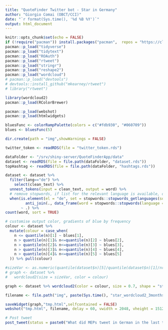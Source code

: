 ```yaml
---
title: "QuoteFinder Twitter bot - Star in Germany"
author: "Giorgio Comai (OBCT/CCI)"
date: "`r format(Sys.time(), '%d %B %Y')`"
output: html_document
---
```


```r
knitr::opts_chunk$set(echo = FALSE)
if (!require("pacman")) install.packages("pacman",  repos = "https://cloud.r-project.org") # for taking care of package installation/loading
pacman::p_load("tidyverse")
pacman::p_load("tidytext")
pacman::p_load("ROAuth")
pacman::p_load("rtweet")
pacman::p_load("stringr")
pacman::p_load("reshape2")
pacman::p_load("wordcloud")
# pacman::p_load("devtools")
# devtools::install_github("mkearney/rtweet")
# library("rtweet")

library(wordcloud2)
pacman::p_load(RColorBrewer)

pacman::p_load(webshot)
pacman::p_load(htmlwidgets)

bluesFunc <- colorRampPalette(colors = c("#fdb930", "#060709"))
blues <- bluesFunc(5)

dir.create(path = "img",showWarnings = FALSE)

twitter_token <- readRDS(file = "twitter_token.rds")
```

```r
dataFolder <- "/srv/shiny-server/QuoteFinderApp/data"
dataset <- readRDS(file = file.path(dataFolder, "dataset.rds"))
topHashtag <- readRDS(file = file.path(dataFolder, "hashtags.rds"))

```


```r

dataset <- dataset %>% 
  filter(lang=="de") %>% 
    select(clean_text) %>% 
  unnest_tokens(input = clean_text, output = word) %>% 
  # remove stopwords, if list for the relevant language is available, otherwise do nothing
  when(is.element(el = "de", set = stopwords::stopwords_getlanguages(source = "stopwords-iso")) ~
         anti_join(., data_frame(word = stopwords::stopwords(language = "de", source = "stopwords-iso")), by = "word"),
       ~ .) %>% 
count(word, sort = TRUE)  

# customise output color, gradients of blue by frequency
colour <- dataset %>% 
  mutate(colour = case_when(
    n <= quantile(n)[1] ~ blues[1],
    n > quantile(n)[1]& n<=quantile(n)[2] ~ blues[2],
    n > quantile(n)[2]& n<=quantile(n)[3] ~ blues[3],
    n > quantile(n)[3]& n<=quantile(n)[4] ~ blues[4],
    n > quantile(n)[4]& n<=quantile(n)[5] ~ blues[5]
  )) %>% pull(colour)

#sizeVar <- as.numeric(quantile(dataset$n)[5]/quantile(dataset$n)[1]/nrow(dataset)*5)
# graph <- dataset %>% 
#   wordcloud2(size = sizeVar, color = colour)

graph <- dataset %>% wordcloud2(color = colour, size = 0.7, shape = "star")

filename <- file.path("img", paste(Sys.time(), "star_wordcloud2_3months_DE.png", sep = "-"))

saveWidget(graph,"tmp.html",selfcontained = FALSE)
webshot("tmp.html", filename, delay = 60, vwidth = 2048, vheight = 1512)

```


```r
# Post tweet
post_tweet(status = paste0("What did MEPs tweet in German in the last three months? Here's a summary in a star. Find out more: https://www.europeandatajournalism.eu/Tools-for-journalists/Quote-Finder/"), media = filename, token = twitter_token)
```

